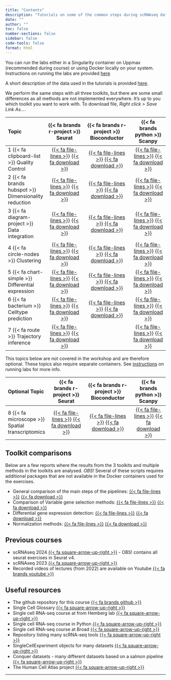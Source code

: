 ```yaml
---
title: "Contents"
description: "Tutorials on some of the common steps during scRNAseq data analysis using three popular toolkits: [ {{< fa brands r-project >}} Seurat](https://satijalab.org/seurat/), [{{< fa brands r-project >}} Bioconductor](https://bioconductor.org/packages/release/bioc/html/scran.html) and [{{< fa brands python >}} Scanpy](https://scanpy.readthedocs.io/en/stable/)."
date: ""
author: ""
toc: false
number-sections: false
sidebar: false
code-tools: false
format: html
---
```


You can run the labs either in a Singularity container on Uppmax (recommended during course) or using Docker locally on your system. Instructions on running the labs are provided [[here]{.badge .badge-primary}](/other/containers.qmd)

A short description of the data used in the tutorials is provided [here](/other/data.qmd).

::: {.callout-tip}
We perform the same steps with all three toolkits, but there are some small differences as all methods are not implemented everywhere. It's up to you which toolkit you want to work with. To download file, *Right click > Save Link As...*.
:::

| Topic | {{< fa brands r-project >}} Seurat | {{< fa brands r-project >}} Bioconductor | {{< fa brands python >}} Scanpy |
|:--------|:---------------------------:|:---------------------------------:|:------------------------:|
| 1 {{< fa clipboard-list >}} Quality Control | [{{< fa file-lines >}}](labs/seurat/seurat_01_qc.html) [{{< fa download >}}](https://raw.githubusercontent.com/NBISweden/workshop-scRNAseq/master/compiled/labs/seurat/seurat_01_qc.qmd) | [{{< fa file-lines >}}](labs/bioc/bioc_01_qc.html) [{{< fa download >}}](https://raw.githubusercontent.com/NBISweden/workshop-scRNAseq/master/compiled/labs/bioc/bioc_01_qc.qmd) | [{{< fa file-lines >}}](labs/scanpy/scanpy_01_qc.html)  [{{< fa download >}}](https://raw.githubusercontent.com/NBISweden/workshop-scRNAseq/master/compiled/labs/scanpy/scanpy_01_qc.ipynb) |
| 2 {{< fa brands hubspot >}} Dimensionality reduction | [{{< fa file-lines >}}](labs/seurat/seurat_02_dimred.html) [{{< fa download >}}](https://raw.githubusercontent.com/NBISweden/workshop-scRNAseq/master/compiled/labs/seurat/seurat_02_dimred.qmd) | [{{< fa file-lines >}}](labs/bioc/bioc_02_dimred.html) [{{< fa download >}}](https://raw.githubusercontent.com/NBISweden/workshop-scRNAseq/master/compiled/labs/bioc/bioc_02_dimred.qmd) | [{{< fa file-lines >}}](labs/scanpy/scanpy_02_dimred.html) [{{< fa download >}}](https://raw.githubusercontent.com/NBISweden/workshop-scRNAseq/master/compiled/labs/scanpy/scanpy_02_dimred.ipynb) |
| 3 {{< fa diagram-project >}} Data integration | [{{< fa file-lines >}}](labs/seurat/seurat_03_integration.html) [{{< fa download >}}](https://raw.githubusercontent.com/NBISweden/workshop-scRNAseq/master/compiled/labs/seurat/seurat_03_integration.qmd) | [{{< fa file-lines >}}](labs/bioc/bioc_03_integration.html) [{{< fa download >}}](https://raw.githubusercontent.com/NBISweden/workshop-scRNAseq/master/compiled/labs/bioc/bioc_03_integration.qmd) | [{{< fa file-lines >}}](labs/scanpy/scanpy_03_integration.html) [{{< fa download >}}](https://raw.githubusercontent.com/NBISweden/workshop-scRNAseq/master/compiled/labs/scanpy/scanpy_03_integration.ipynb) |
| 4 {{< fa circle-nodes >}} Clustering | [{{< fa file-lines >}}](labs/seurat/seurat_04_clustering.html) [{{< fa download >}}](https://raw.githubusercontent.com/NBISweden/workshop-scRNAseq/master/compiled/labs/seurat/seurat_04_clustering.qmd) | [{{< fa file-lines >}}](labs/bioc/bioc_04_clustering.html) [{{< fa download >}}](https://raw.githubusercontent.com/NBISweden/workshop-scRNAseq/master/compiled/labs/bioc/bioc_04_clustering.qmd) | [{{< fa file-lines >}}](labs/scanpy/scanpy_04_clustering.html) [{{< fa download >}}](https://raw.githubusercontent.com/NBISweden/workshop-scRNAseq/master/compiled/labs/scanpy/scanpy_04_clustering.ipynb) |
| 5 {{< fa chart-simple >}} Differential expression | [{{< fa file-lines >}}](labs/seurat/seurat_05_dge.html) [{{< fa download >}}](https://raw.githubusercontent.com/NBISweden/workshop-scRNAseq/master/compiled/labs/seurat/seurat_05_dge.qmd) | [{{< fa file-lines >}}](labs/bioc/bioc_05_dge.html) [{{< fa download >}}](https://raw.githubusercontent.com/NBISweden/workshop-scRNAseq/master/compiled/labs/bioc/bioc_05_dge.qmd) | [{{< fa file-lines >}}](labs/scanpy/scanpy_05_dge.html) [{{< fa download >}}](https://raw.githubusercontent.com/NBISweden/workshop-scRNAseq/master/compiled/labs/scanpy/scanpy_05_dge.ipynb) |
| 6 {{< fa bacterium >}} Celltype prediction | [{{< fa file-lines >}}](labs/seurat/seurat_06_celltyping.html) [{{< fa download >}}](https://raw.githubusercontent.com/NBISweden/workshop-scRNAseq/master/compiled/labs/seurat/seurat_06_celltyping.qmd) | [{{< fa file-lines >}}](labs/bioc/bioc_06_celltyping.html) [{{< fa download >}}](https://raw.githubusercontent.com/NBISweden/workshop-scRNAseq/master/compiled/labs/bioc/bioc_06_celltyping.qmd) | [{{< fa file-lines >}}](labs/scanpy/scanpy_06_celltyping.html) [{{< fa download >}}](https://raw.githubusercontent.com/NBISweden/workshop-scRNAseq/master/compiled/labs/scanpy/scanpy_06_celltyping.ipynb) |
| 7 {{< fa route >}} Trajectory inference | [{{< fa file-lines >}}](labs/seurat/seurat_07_trajectory.html) [{{< fa download >}}](https://raw.githubusercontent.com/NBISweden/workshop-scRNAseq/master/compiled/labs/seurat/seurat_07_trajectory.qmd) | | [{{< fa file-lines >}}](labs/scanpy/scanpy_07_trajectory.html) [{{< fa download >}}](https://raw.githubusercontent.com/NBISweden/workshop-scRNAseq/master/compiled/labs/scanpy/scanpy_07_trajectory.ipynb) |

:::{.callout-caution}
This topics below are not covered in the workshop and are therefore optional. These topics also require separate containers. See [instructions](/other/containers.qmd) on running labs for more info.
:::

| Optional Topic | {{< fa brands r-project >}} Seurat | {{< fa brands r-project >}} Bioconductor | {{< fa brands python >}} Scanpy |
|:--------|:---------------------------:|:---------------------------------:|:------------------------:|
| 8 {{< fa microscope >}} Spatial transcriptomics | [{{< fa file-lines >}}](labs/seurat/seurat_08_spatial.html) [{{< fa download >}}](https://raw.githubusercontent.com/NBISweden/workshop-scRNAseq/master/compiled/labs/seurat/seurat_08_spatial.qmd) | [{{< fa file-lines >}}](labs/bioc/bioc_08_spatial.html) [{{< fa download >}}](https://raw.githubusercontent.com/NBISweden/workshop-scRNAseq/master/compiled/labs/bioc/bioc_08_spatial.qmd) | [{{< fa file-lines >}}](labs/scanpy/scanpy_08_spatial.html) [{{< fa download >}}](https://raw.githubusercontent.com/NBISweden/workshop-scRNAseq/master/compiled/labs/scanpy/scanpy_08_spatial.ipynb) |

## Toolkit comparisons

Below are a few reports where the results from the 3 toolkits and multiple methods in the toolkits are analysed. *OBS!* Several of these scripts requires additional packages that are not available in the Docker containers used for the exercises.

* General comparison of the main steps of the pipelines: [{{< fa file-lines >}}](labs/comparison/comparison_pipelines.html) [{{< fa download >}}](https://raw.githubusercontent.com/NBISweden/workshop-scRNAseq/master/labs/comparison/comparison_pipelines.qmd)
* Comparison of Variable gene selection methods: [{{< fa file-lines >}}](labs/comparison/comparison_hvg.html) [{{< fa download >}}](https://raw.githubusercont\
ent.com/NBISweden/workshop-scRNAseq/master/labs/comparison/comparison_hvg.qmd) 
* Differential gene expression detection: [{{< fa file-lines >}}](labs/comparison/comparison_dge.html) [{{< fa download >}}](https://raw.githubusercont\
ent.com/NBISweden/workshop-scRNAseq/master/labs/comparison/comparison_dge.qmd)
* Normalization methods: [{{< fa file-lines >}}](labs/comparison/comparison_normalization.html) [{{< fa download >}}](https://raw.githubusercont\
ent.com/NBISweden/workshop-scRNAseq/master/labs/comparison/comparison_normalization.qmd)

## Previous courses

* scRNAseq 2024 [{{< fa square-arrow-up-right >}}](https://nbisweden.github.io/workshop-scrnaseq-2024) - OBS! contains all seurat exercises in Seurat v4.
* scRNAseq 2023 [{{< fa square-arrow-up-right >}}](https://nbisweden.github.io/workshop-scrnaseq-2023)
* Recorded videos of lectures (from 2022) are available on Youtube [{{< fa brands youtube >}}](https://youtube.com/playlist?list=PLBsJUKzoJTHQA4Qg1yc1RRY2Km4t4vEeN&si=p37W8NwQREqf617q)

## Useful resources

- The github repository for this course [{{< fa brands github >}}](https://github.com/NBISweden/workshop-scRNAseq)
- Single Cell Glossary [{{< fa square-arrow-up-right >}}](https://nbisweden.github.io/single-cell-pbl/glossary_of_terms_single_cell.html)
- Single cell RNA-seq course at from Hemberg lab [{{< fa square-arrow-up-right >}}](https://scrnaseq-course.cog.sanger.ac.uk/website/index.html)
- Single cell RNA-seq course in Python [{{< fa square-arrow-up-right >}}](https://chanzuckerberg.github.io/scRNA-python-workshop/intro/about)
- Single cell RNA-seq course at Broad [{{< fa square-arrow-up-right >}}](https://broadinstitute.github.io/2019_scWorkshop/)
- Repository listing many scRNA-seq tools [{{< fa square-arrow-up-right >}}](https://github.com/seandavi/awesome-single-cell)
- SingleCellExperiment objects for many datasets [{{< fa square-arrow-up-right >}}](https://hemberg-lab.github.io/scRNA.seq.datasets/)
- Conquer datasets - many different datasets based on a salmon pipeline [{{< fa square-arrow-up-right >}}](http://imlspenticton.uzh.ch:3838/conquer/)
- The Human Cell Atlas project [{{< fa square-arrow-up-right >}}](https://www.humancellatlas.org/)

***
